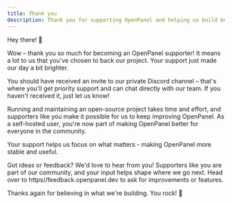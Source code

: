 ```yaml
---
title: Thank you
description: Thank you for supporting OpenPanel and helping us build better developer tools
---
```


Hey there! 👋

Wow – thank you so much for becoming an OpenPanel supporter! It means a lot to us that you've chosen to back our project. Your support just made our day a bit brighter.

You should have received an invite to our private Discord channel – that's where you'll get priority support and can chat directly with our team. If you haven't received it, just let us know!

Running and maintaining an open-source project takes time and effort, and supporters like you make it possible for us to keep improving OpenPanel. As a self-hosted user, you're now part of making OpenPanel better for everyone in the community.

Your support helps us focus on what matters - making OpenPanel more stable and useful.

Got ideas or feedback? We'd love to hear from you! Supporters like you are part of our community, and your input helps shape where we go next. Head over to https//feedback.openpanel.dev to ask for improvements or features.

Thanks again for believing in what we're building. You rock! 🚀

